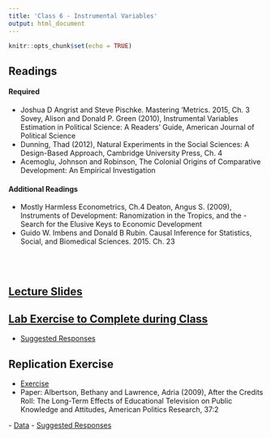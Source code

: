 ```yaml
---
title: 'Class 6 - Instrumental Variables'
output: html_document
---
```


```r
knitr::opts_chunk$set(echo = TRUE)
```

## Readings
#### Required
- Joshua D Angrist and Steve Pischke. Mastering 'Metrics. 2015, Ch. 3
Sovey, Alison and Donald P. Green (2010), Instrumental Variables Estimation in Political Science: A Readers' Guide, American Journal of Political Science
- Dunning, Thad (2012), Natural Experiments in the Social Sciences: A Design-Based Approach, Cambridge University Press, Ch. 4
- Acemoglu, Johnson and Robinson, The Colonial Origins of Comparative Development: An Empirical Investigation
<!-- - **[Joshua D Angrist and Steve Pischke. Mastering 'Metrics. 2015, Ch. 3](Classes/Class_6/Readings/Angrist and Pischke Ch.3.pdf)** -->
<!-- - **[Sovey, Alison and Donald P. Green (2010), Instrumental Variables Estimation in Political Science: A Readers' Guide, American Journal of Political Science](Classes/Class_6/Readings/Sovey and Green.pdf)** -->
<!-- - **[Dunning, Thad (2012), Natural Experiments in the Social Sciences: A Design-Based Approach, Cambridge University Press, Ch. 4](Classes/Class_6/Readings/Dunning Natural Experiments IV.pdf)** -->
<!-- - **[Acemoglu, Johnson and Robinson, The Colonial Origins of Comparative Development: An Empirical Investigation](Classes/Class_6/Readings/AJR 2001.pdf)** -->

#### Additional Readings
- Mostly Harmless Econometrics, Ch.4
Deaton, Angus S. (2009), Instruments of Development: Ranomization in the Tropics, and the - Search for the Elusive Keys to Economic Development
- Guido W. Imbens and Donald B Rubin. Causal Inference for Statistics, Social, and Biomedical Sciences. 2015. Ch. 23
<!-- - [Mostly Harmless Econometrics, Ch.4 ](Classes/Class_6/Readings/Angrist and Pischke Ch.4.pdf) -->
<!-- - [Deaton, Angus S. (2009), Instruments of Development: Ranomization in the Tropics, and the Search for the Elusive Keys to Economic Development](Classes/Class_6/Readings/Deaton 2009.pdf) -->
<!-- - [Guido W. Imbens and Donald B Rubin. Causal Inference for Statistics, Social, and Biomedical Sciences. 2015. Ch. 23](Classes/Class_6/Readings/Imbens and Rubin IV.pdf) -->

<br> </br>

## [Lecture Slides](Classes/Class_6/Slides_Class6_v3.pdf) 

## [Lab Exercise to Complete during Class](Classes/Class_6/Lab_Exercise/Exercise_IV_v4.pdf)
  - [Suggested Responses](Classes/Class_6/Lab_Exercise/Exercise_IV_v4_Suggested_Responses.pdf)


## Replication Exercise
 - [Exercise](Classes/Class_6/Replication/Replication_Exercise_4_TV_v2.pdf)
 - Paper: Albertson, Bethany and Lawrence, Adria (2009), After the Credits Roll: The Long-Term Effects of Educational Television on Public Knowledge and Attitudes, American Politics Research, 37:2
 
 <!-- - [Paper: Albertson, Bethany and Lawrence, Adria (2009), After the Credits Roll: The Long-Term Effects of Educational Television on Public Knowledge and Attitudes, American Politics Research, 37:2](Classes/Class_6/Replication/Albertson and Lawrence 2009.pdf)  -->
 - [Data](Classes/Class_6/Replication/IV.csv) 
 - [Suggested Responses](Classes/Class_6/Replication/Replication_Exercise_4_TV_v2_Suggested_Responses.pdf)



